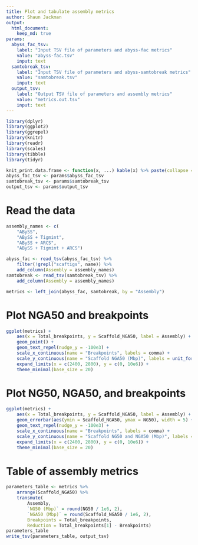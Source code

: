 ```yaml
---
title: Plot and tabulate assembly metrics
author: Shaun Jackman
output:
  html_document:
    keep_md: true
params:
  abyss_fac_tsv:
    label: "Input TSV file of parameters and abyss-fac metrics"
    value: "abyss-fac.tsv"
    input: text
  samtobreak_tsv:
    label: "Input TSV file of parameters and abyss-samtobreak metrics"
    value: "samtobreak.tsv"
    input: text
  output_tsv:
    label: "Output TSV file of parameters and assembly metrics"
    value: "metrics.out.tsv"
    input: text
---
```


```r
library(dplyr)
library(ggplot2)
library(ggrepel)
library(knitr)
library(readr)
library(scales)
library(tibble)
library(tidyr)

knit_print.data.frame <- function(x, ...) kable(x) %>% paste(collapse = "\n") %>% asis_output
abyss_fac_tsv <- params$abyss_fac_tsv
samtobreak_tsv <- params$samtobreak_tsv
output_tsv <- params$output_tsv
```

# Read the data

```r
assembly_names <- c(
	"ABySS",
	"ABySS + Tigmint",
	"ABySS + ARCS",
	"ABySS + Tigmint + ARCS")

abyss_fac <- read_tsv(abyss_fac_tsv) %>%
	filter(!grepl("scaftigs", name)) %>%
	add_column(Assembly = assembly_names)
samtobreak <- read_tsv(samtobreak_tsv) %>%
	add_column(Assembly = assembly_names)

metrics <- left_join(abyss_fac, samtobreak, by = "Assembly")
```

# Plot NGA50 and breakpoints
```r
ggplot(metrics) +
	aes(x = Total_breakpoints, y = Scaffold_NGA50, label = Assembly) +
	geom_point() +
	geom_text_repel(nudge_y = -100e3) +
	scale_x_continuous(name = "Breakpoints", labels = comma) +
	scale_y_continuous(name = "Scaffold NGA50 (Mbp)", labels = unit_format(unit = "Mbp", scale = 1e-6)) +
	expand_limits(x = c(2400, 2800), y = c(0, 10e6)) +
	theme_minimal(base_size = 20)
```

# Plot NG50, NGA50, and breakpoints
```r
ggplot(metrics) +
	aes(x = Total_breakpoints, y = Scaffold_NGA50, label = Assembly) +
	geom_errorbar(aes(ymin = Scaffold_NGA50, ymax = NG50), width = 5) +
	geom_text_repel(nudge_y = -100e3) +
	scale_x_continuous(name = "Breakpoints", labels = comma) +
	scale_y_continuous(name = "Scaffold NG50 and NGA50 (Mbp)", labels = unit_format(unit = "Mbp", scale = 1e-6)) +
	expand_limits(x = c(2400, 2800), y = c(0, 10e6)) +
	theme_minimal(base_size = 20)
```

# Table of assembly metrics
```r
parameters_table <- metrics %>%
	arrange(Scaffold_NGA50) %>%
	transmute(
		Assembly,
		`NG50 (Mbp)` = round(NG50 / 1e6, 2),
		`NGA50 (Mbp)` = round(Scaffold_NGA50 / 1e6, 2),
		Breakpoints = Total_breakpoints,
		Reduction = Total_breakpoints[1] - Breakpoints)
parameters_table
write_tsv(parameters_table, output_tsv)
```
